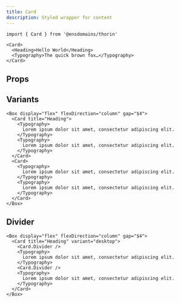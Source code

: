 ```yaml
---
title: Card
description: Styled wrapper for content
---
```


```tsx
import { Card } from '@ensdomains/thorin'
```

```tsx live=true expand=true backgroundColor=foregroundTertiary
<Card>
  <Heading>Hello World</Heading>
  <Typography>The quick brown fox…</Typography>
</Card>
```

## Props

<PropsTable sourceLink={sourceLink} types={types} />

## Variants

```tsx live=true
<Box display="flex" flexDirection="column" gap="$4">
  <Card title="Heading">
    <Typography>
      Lorem ipsum dolor sit amet, consectetur adipiscing elit.
    </Typography>
    <Typography>
      Lorem ipsum dolor sit amet, consectetur adipiscing elit.
    </Typography>
  </Card>
  <Card>
    <Typography>
      Lorem ipsum dolor sit amet, consectetur adipiscing elit.
    </Typography>
    <Typography>
      Lorem ipsum dolor sit amet, consectetur adipiscing elit.
    </Typography>
  </Card>
</Box>
```

## Divider

```tsx live=true
<Box display="flex" flexDirection="column" gap="$4">
  <Card title="Heading" variant="desktop">
    <Card.Divider />
    <Typography>
      Lorem ipsum dolor sit amet, consectetur adipiscing elit.
    </Typography>
    <Card.Divider />
    <Typography>
      Lorem ipsum dolor sit amet, consectetur adipiscing elit.
    </Typography>
  </Card>
</Box>
```
